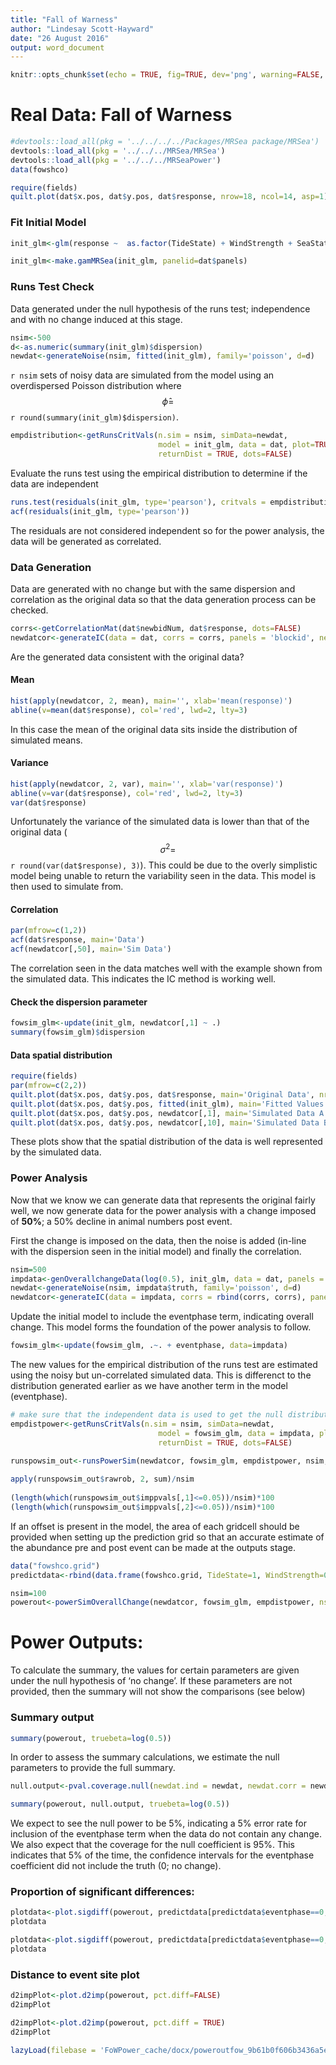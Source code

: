 ```yaml
---
title: "Fall of Warness"
author: "Lindesay Scott-Hayward"
date: "26 August 2016"
output: word_document
---
```


```r
knitr::opts_chunk$set(echo = TRUE, fig=TRUE, dev='png', warning=FALSE, message=FALSE, comment='')
```
# Real Data: Fall of Warness

```r
#devtools::load_all(pkg = '../../../../Packages/MRSea package/MRSea')
devtools::load_all(pkg = '../../../MRSea/MRSea')
devtools::load_all(pkg = '../../../MRSeaPower')
data(fowshco)
```

```r
require(fields)
quilt.plot(dat$x.pos, dat$y.pos, dat$response, nrow=18, ncol=14, asp=1)

```



### Fit Initial Model
```r
init_glm<-glm(response ~  as.factor(TideState) + WindStrength + SeaState + SimpPrecipitation + CloudCover + Depth + offset(log(areatime)), data=dat, family=quasipoisson)

init_glm<-make.gamMRSea(init_glm, panelid=dat$panels)
```


### Runs Test Check

Data generated under the null hypothesis of the runs test; independence and with no change induced at this stage.

```r
nsim<-500
d<-as.numeric(summary(init_glm)$dispersion)
newdat<-generateNoise(nsim, fitted(init_glm), family='poisson', d=d)
```

`r nsim` sets of noisy data are simulated from the model using an overdispersed Poisson distribution where $$\hat{\phi} = $$ `r round(summary(init_glm)$dispersion)`.

```r
empdistribution<-getRunsCritVals(n.sim = nsim, simData=newdat, 
                                 model = init_glm, data = dat, plot=TRUE, 
                                 returnDist = TRUE, dots=FALSE)
```

Evaluate the runs test using the empirical distribution to determine if the data are independent
```r
runs.test(residuals(init_glm, type='pearson'), critvals = empdistribution)
acf(residuals(init_glm, type='pearson'))
```

The residuals are not considered independent so for the power analysis, the data will be generated as correlated.

### Data Generation

Data are generated with no change but with the same dispersion and correlation as the original data so that the data generation process can be checked.

```r
corrs<-getCorrelationMat(dat$newbidNum, dat$response, dots=FALSE)
newdatcor<-generateIC(data = dat, corrs = corrs, panels = 'blockid', newdata = newdat, nsim = nsim, dots = FALSE)
```

Are the generated data consistent with the original data?

#### Mean
```r
hist(apply(newdatcor, 2, mean), main='', xlab='mean(response)')
abline(v=mean(dat$response), col='red', lwd=2, lty=3)
```

In this case the mean of the original data sits inside the distribution of simulated means. 

#### Variance
```r
hist(apply(newdatcor, 2, var), main='', xlab='var(response)')
abline(v=var(dat$response), col='red', lwd=2, lty=3)
var(dat$response)
```

Unfortunately the variance of the simulated data is lower than that of the original data ($$\sigma^2 = $$ ```r round(var(dat$response), 3)```).  This could be due to the overly simplistic model being unable to return the variability seen in the data.  This model is then used to simulate from.

#### Correlation

```r
par(mfrow=c(1,2))
acf(dat$response, main='Data')
acf(newdatcor[,50], main='Sim Data')
```

The correlation seen in the data matches well with the example shown from the simulated data.  This indicates the IC method is working well.

#### Check the dispersion parameter

```r
fowsim_glm<-update(init_glm, newdatcor[,1] ~ .)
summary(fowsim_glm)$dispersion
```


#### Data spatial distribution

```r
require(fields)
par(mfrow=c(2,2))
quilt.plot(dat$x.pos, dat$y.pos, dat$response, main='Original Data', nrow=18, ncol=14, asp=1)
quilt.plot(dat$x.pos, dat$y.pos, fitted(init_glm), main='Fitted Values', nrow=18, ncol=14, asp=1)
quilt.plot(dat$x.pos, dat$y.pos, newdatcor[,1], main='Simulated Data A', nrow=18, ncol=14, asp=1)
quilt.plot(dat$x.pos, dat$y.pos, newdatcor[,10], main='Simulated Data B', nrow=18, ncol=14, asp=1)
```

These plots show that the spatial distribution of the data is well represented by the simulated data. 

### Power Analysis

Now that we know we can generate data that represents the original fairly well, we now generate data for the power analysis with a change imposed of **50\%**; a 50\% decline in animal numbers post event.

First the change is imposed on the data, then the noise is added (in-line with the dispersion seen in the initial model) and finally the correlation. 

```r
nsim=500
impdata<-genOverallchangeData(log(0.5), init_glm, data = dat, panels = 'newbidNum')
newdat<-generateNoise(nsim, impdata$truth, family='poisson', d=d)
newdatcor<-generateIC(data = impdata, corrs = rbind(corrs, corrs), panels = 'panels', newdata = newdat, nsim = nsim, dots = FALSE)
```

Update the initial model to include the eventphase term, indicating overall change. This model forms the foundation of the power analysis to follow.

```r
fowsim_glm<-update(fowsim_glm, .~. + eventphase, data=impdata)
```

The new values for the empirical distribution of the runs test are estimated using the noisy but un-correlated simulated data. This is differenct to the distribution generated earlier as we have another term in the model (eventphase).

```r
# make sure that the independent data is used to get the null distribution
empdistpower<-getRunsCritVals(n.sim = nsim, simData=newdat, 
                                 model = fowsim_glm, data = impdata, plot=TRUE, 
                                 returnDist = TRUE, dots=FALSE)
```


```r
runspowsim_out<-runsPowerSim(newdatcor, fowsim_glm, empdistpower, nsim, powercoefid = length(coef(fowsim_glm)))
  
apply(runspowsim_out$rawrob, 2, sum)/nsim
  
(length(which(runspowsim_out$imppvals[,1]<=0.05))/nsim)*100
(length(which(runspowsim_out$imppvals[,2]<=0.05))/nsim)*100

```

If an offset is present in the model, the area of each gridcell should be provided when setting up the prediction grid so that an accurate estimate of the abundance pre and post event can be made at the outputs stage. 

```r
data("fowshco.grid")
predictdata<-rbind(data.frame(fowshco.grid, TideState=1, WindStrength=0, SeaState=0, SimpPrecipitation='SHOWERS', CloudCover=0, areatime=fowshco.grid$Area, eventphase=0), data.frame(fowshco.grid, TideState=1, WindStrength=0, SeaState=0, SimpPrecipitation='SHOWERS', CloudCover=0,areatime=fowshco.grid$Area, eventphase=1))
```

```r
nsim=100
powerout<-powerSimOverallChange(newdatcor, fowsim_glm, empdistpower, nsim=nsim, powercoefid=length(coef(fowsim_glm)), predictionGrid=predictdata, g2k=NULL, splineParams=NULL, sigdif=TRUE, n.boot=500, impact.loc=c(510700, 6555700))
```

# Power Outputs:

To calculate the summary, the values for certain parameters are given under the null hypothesis of 'no change'.  If these parameters are not provided, then the summary will not show the comparisons (see below)

### Summary output

```r
summary(powerout, truebeta=log(0.5))
```

In order to assess the summary calculations, we estimate the null parameters to provide the full summary. 

```r
null.output<-pval.coverage.null(newdat.ind = newdat, newdat.corr = newdatcor, model = fowsim_glm, nsim = 500, powercoefid = length(coef(fowsim_glm)))
```

```r
summary(powerout, null.output, truebeta=log(0.5))
```

We expect to see the null power to be 5\%, indicating a 5\% error rate for inclusion of the eventphase term when the data do not contain any change.  We also expect that the coverage for the null coefficient is 95\%.  This indicates that 5\% of the time, the confidence intervals for the eventphase coefficient did not include the truth (0; no change).


### Proportion of significant differences:
```r
plotdata<-plot.sigdiff(powerout, predictdata[predictdata$eventphase==0,c('x.pos', 'y.pos')], tailed='two', error.rate = 0.05, family=FALSE)
plotdata
```

```r
plotdata<-plot.sigdiff(powerout, predictdata[predictdata$eventphase==0,c('x.pos', 'y.pos')], tailed='two', error.rate = 0.05, family=TRUE)
plotdata
```

### Distance to event site plot

```r
d2impPlot<-plot.d2imp(powerout, pct.diff=FALSE)
d2impPlot
```


```r
d2impPlot<-plot.d2imp(powerout, pct.diff = TRUE)
d2impPlot
```

```r
lazyLoad(filebase = 'FoWPower_cache/docx/poweroutfow_9b61b0f606b3436a5ec4644d2949daec')
```


